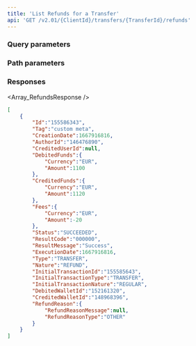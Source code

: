 ```yaml
---
title: 'List Refunds for a Transfer'  
api: 'GET /v2.01/{ClientId}/transfers/{TransferId}/refunds'  
---
```




### Query parameters  

<Status />  

<ResultCode />  

<BeforeDate1 />  

<AfterDate1 />  

### Path parameters  

<TransferId />  

### Responses  

<AccordionGroup><Accordion title="200">  

<Array_RefundsResponse /></Accordion></AccordionGroup>  

<ResponseExample>  

```json 200
[
    {
        "Id":"155586343",
        "Tag":"custom meta",
        "CreationDate":1667916816,
        "AuthorId":"146476890",
        "CreditedUserId":null,
        "DebitedFunds":{
            "Currency":"EUR",
            "Amount":1100
        },
        "CreditedFunds":{
            "Currency":"EUR",
            "Amount":1120
        },
        "Fees":{
            "Currency":"EUR",
            "Amount":-20
        },
        "Status":"SUCCEEDED",
        "ResultCode":"000000",
        "ResultMessage":"Success",
        "ExecutionDate":1667916816,
        "Type":"TRANSFER",
        "Nature":"REFUND",
        "InitialTransactionId":"155585643",
        "InitialTransactionType":"TRANSFER",
        "InitialTransactionNature":"REGULAR",
        "DebitedWalletId":"152161320",
        "CreditedWalletId":"148968396",
        "RefundReason":{
            "RefundReasonMessage":null,
            "RefundReasonType":"OTHER"
        }
    }
]  

 ```  

</ResponseExample>  

<RequestExample>  
    <PhpListRefundsTransfer />
    <NodeRefundRefundTransfer />
    <RubyListRefundsTransfer />
    <JavaListTransferRefunds />
    <PythonListTransferRefunds />
    <NetListTransferRefunds />
</RequestExample>